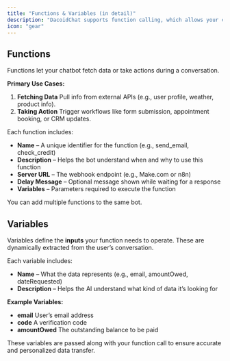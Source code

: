 ```yaml
---
title: "Functions & Variables (in detail)"
description: "DacoidChat supports function calling, which allows your chatbot to interact with third-party tools like Make.com, n8n, or any custom backend via webhooks. This enables real-time data fetching, form submission, and automation."
icon: "gear"
---
```


## Functions

Functions let your chatbot fetch data or take actions during a conversation.

**Primary Use Cases:**

1. **Fetching Data** <Icon icon="arrow-right" /> Pull info from external APIs (e.g., user profile, weather, product info).
2. **Taking Action** <Icon icon="arrow-right" /> Trigger workflows like form submission, appointment booking, or CRM updates.

Each function includes:

- **Name** – A unique identifier for the function (e.g., send_email, check_credit)
- **Description** – Helps the bot understand when and why to use this function
- **Server URL** – The webhook endpoint (e.g., Make.com or n8n)
- **Delay Message** – Optional message shown while waiting for a response
- **Variables** – Parameters required to execute the function

You can add multiple functions to the same bot.

## Variables

Variables define the **inputs** your function needs to operate. These are dynamically extracted from the user’s conversation.

Each variable includes:

- **Name** – What the data represents (e.g., email, amountOwed, dateRequested)
- **Description** – Helps the AI understand what kind of data it’s looking for

**Example Variables:**

- **email** <Icon icon="arrow-right" /> User’s email address
- **code** <Icon icon="arrow-right" /> A verification code
- **amountOwed** <Icon icon="arrow-right" /> The outstanding balance to be paid

These variables are passed along with your function call to ensure accurate and personalized data transfer.
